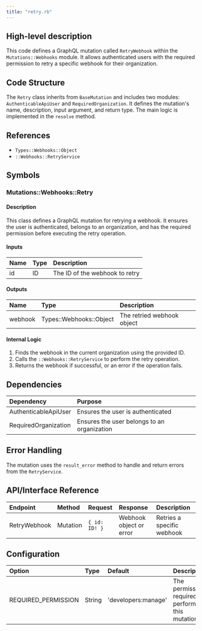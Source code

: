 ```yaml
---
title: "retry.rb"
---
```


## High-level description
This code defines a GraphQL mutation called `RetryWebhook` within the `Mutations::Webhooks` module. It allows authenticated users with the required permission to retry a specific webhook for their organization.

## Code Structure
The `Retry` class inherits from `BaseMutation` and includes two modules: `AuthenticableApiUser` and `RequiredOrganization`. It defines the mutation's name, description, input argument, and return type. The main logic is implemented in the `resolve` method.

## References
- `Types::Webhooks::Object`
- `::Webhooks::RetryService`

## Symbols

### Mutations::Webhooks::Retry
#### Description
This class defines a GraphQL mutation for retrying a webhook. It ensures the user is authenticated, belongs to an organization, and has the required permission before executing the retry operation.

#### Inputs
| Name | Type | Description |
|:-----|:-----|:------------|
| id | ID | The ID of the webhook to retry |

#### Outputs
| Name | Type | Description |
|:-----|:-----|:------------|
| webhook | Types::Webhooks::Object | The retried webhook object |

#### Internal Logic
1. Finds the webhook in the current organization using the provided ID.
2. Calls the `::Webhooks::RetryService` to perform the retry operation.
3. Returns the webhook if successful, or an error if the operation fails.

## Dependencies
| Dependency | Purpose |
|:-----------|:--------|
| AuthenticableApiUser | Ensures the user is authenticated |
| RequiredOrganization | Ensures the user belongs to an organization |

## Error Handling
The mutation uses the `result_error` method to handle and return errors from the `RetryService`.

## API/Interface Reference
| Endpoint | Method | Request | Response | Description |
|:---------|:-------|:--------|:---------|:------------|
| RetryWebhook | Mutation | `{ id: ID! }` | Webhook object or error | Retries a specific webhook |

## Configuration
| Option | Type | Default | Description |
|:-------|:-----|:--------|:------------|
| REQUIRED_PERMISSION | String | 'developers:manage' | The permission required to perform this mutation |